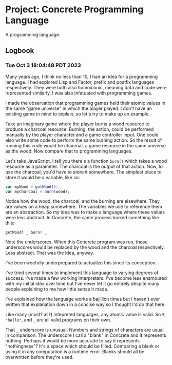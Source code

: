 # Project: Concrete Programming Language

A programming language.

## Logbook

### Tue Oct 3 18:04:48 PDT 2023

Many years ago, I think no less than 10, I had an idea for a programming language. I had explored Lisp and Factor, prefix and postfix languages respectively. They were both also homoiconic, meaning data and code were represented similarly. I was also infatuated with programming games.

I made the observation that programming games held their atomic values in the same "game universe" in which the player played. I don't have an existing game in mind to explain, so let's try to make up an example.

Take an imaginary game where the player burns a wood resource to produce a charcoal resource. Burning, the action, could be performed manually by the player character and a game controller input. One could also write some code to perform the same burning action. So the result of running this code would be charcoal, a game resource in the same universe as the wood. Now compare that to programming languages.

Let's take JavaScript. I tell you there's a function `burn()` which takes a wood resource as a parameter. The charcoal is the output of that action. Now, to use the charcoal, you'd have to store it somewhere. The simplest place to store it would be a variable, like so:

```js
var myWood = getWood();
var myCharcoal = burn(wood);
```

Notice how the wood, the charcoal, and the burning are elsewhere. They are values on a heap somewhere. The variables we use to reference them are an abstraction. So my idea was to make a language where these values were less abstract. In Concrete, the same process looked something like this:

```
getWood! _ burn! _
```

Note the underscores. When this Concrete program was run, those underscores would be replaced by the wood and the charcoal respectively. Less abstract. That was the idea, anyway.

I've been woefully underprepared to actualize this since its conception.

I've tried several times to implement this language to varying degrees of success. I've made a few working interpreters. I've become less enamoured with my initial idea over time but I've never let it go entirely despite many people explaining to me how little sense it made.

I've explained how the language works a bajillion times but I haven't ever written that explanation down in a concise way so I thought I'd do that here.

Like many (most? all?) intepreted languages, any atomic value is valid. So `5`, `"hello"`, and `_` are all valid programs on their own.

That `_` underscore is unusual. Numbers and strings of characters are usual in comparison. The underscore I call a "blank" in Concrete and it represents nothing. Perhaps it would be more accurate to say it represents "nothingness"? It's a space which should be filled. Comparing a blank or using it in any computation is a runtime error. Blanks should all be overwritten before they're used.
